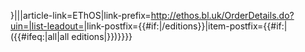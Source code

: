 {{Catalog lookup link|{{{EThOS|{{{1|}}}}}}|{{{2|}}}|{{{3|}}}|article-link=EThOS|link-prefix=http://ethos.bl.uk/OrderDetails.do?uin=|list-leadout={{{leadout|}}}|link-postfix={{#if:{{{show|}}}|/editions}}|item-postfix={{#if:{{{show|}}}|&#32;({{#ifeq:{{{show|}}}|all|all editions|{{{show|}}}}})}}}}<noinclude>
{{documentation}}
</noinclude>